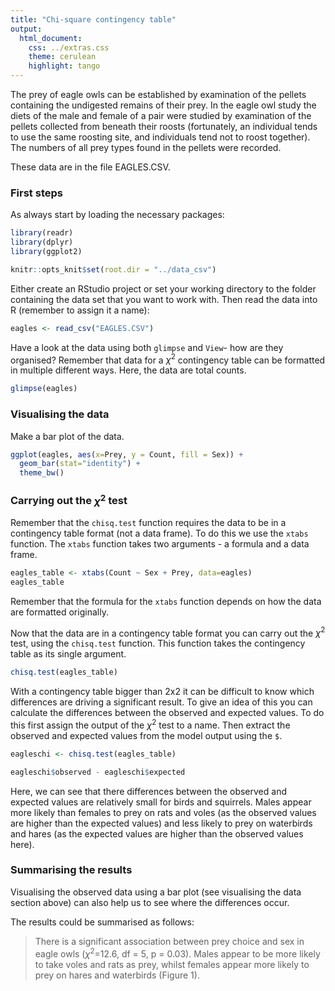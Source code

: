 ```yaml
---
title: "Chi-square contingency table"
output:
  html_document:
    css: ../extras.css
    theme: cerulean
    highlight: tango
---
```


The prey of eagle owls can be established by examination of the pellets containing the undigested remains of their prey. In the eagle owl study the diets of the male and female of a pair were studied by examination of the pellets collected from beneath their roosts (fortunately, an individual tends to use the same roosting site, and individuals tend not to roost together). The numbers of all prey types found in the pellets were recorded.

These data are in the file EAGLES.CSV.

### First steps

As always start by loading the necessary packages:

```r
library(readr)
library(dplyr)
library(ggplot2)
```

```r
knitr::opts_knit$set(root.dir = "../data_csv")
```

Either create an RStudio project or set your working directory to the folder containing the data set that you want to work with. Then read the data into R (remember to assign it a name):

```r
eagles <- read_csv("EAGLES.CSV")
```

Have a look at the data using both `glimpse` and `View`- how are they organised? Remember that data for a $\chi^2$ contingency table can be formatted in multiple different ways. Here, the data are total counts.

```r
glimpse(eagles)
```

### Visualising the data

Make a bar plot of the data. 

```r
ggplot(eagles, aes(x=Prey, y = Count, fill = Sex)) + 
  geom_bar(stat="identity") + 
  theme_bw()
```

### Carrying out the $\chi^2$ test

Remember that the `chisq.test` function requires the data to be in a contingency table format (not a data frame). To do this we use the `xtabs` function. The `xtabs` function takes two arguments - a formula and a data frame.

```r
eagles_table <- xtabs(Count ~ Sex + Prey, data=eagles)
eagles_table
```

Remember that the formula for the `xtabs` function depends on how the data are formatted originally.  

Now that the data are in a contingency table format you can carry out the $\chi^2$ test, using the `chisq.test` function. This function takes the contingency table as its single argument.

```r
chisq.test(eagles_table)
```

With a contingency table bigger than 2x2 it can be difficult to know which differences are driving a significant result. To give an idea of this you can calculate the differences between the observed and expected values. To do this first assign the output of the $\chi^2$ test to a name. Then extract the observed and expected values from the model output using the `$`.

```r
eagleschi <- chisq.test(eagles_table)

eagleschi$observed - eagleschi$expected

```

Here, we can see that there differences between the observed and expected values are relatively small for birds and squirrels. Males appear more likely than females to prey on rats and voles (as the observed values are higher than the expected values) and less likely to prey on waterbirds and hares (as the expected values are higher than the observed values here).

### Summarising the results

Visualising the observed data using a bar plot (see visualising the data section above) can also help us to see where the differences occur.

The results could be summarised as follows:

> There is a significant association between prey choice and sex in eagle owls ($\chi^2$=12.6, df = 5, p = 0.03). Males appear to be more likely to take voles and rats as prey, whilst females appear more likely to prey on hares and waterbirds (Figure 1).







